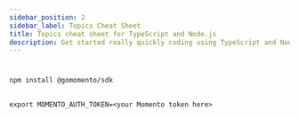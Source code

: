 ```yaml
---
sidebar_position: 2
sidebar_label: Topics Cheat Sheet
title: Topics cheat sheet for TypeScript and Node.js
description: Get started really quickly coding using TypeScript and Node.js with Momento Topics
---
```




#



##



```cli
npm install @gomomento/sdk
```

##



    export MOMENTO_AUTH_TOKEN=<your Momento token here>



##





##





##





